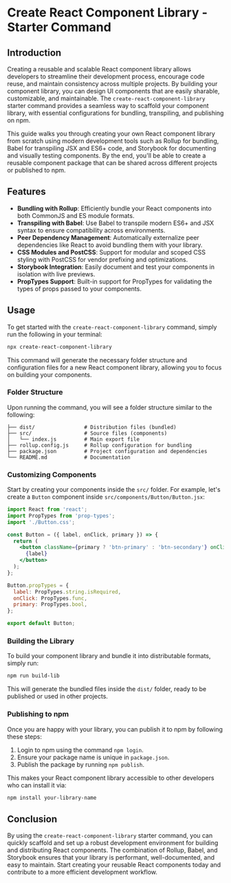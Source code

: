 
# Create React Component Library - Starter Command

## Introduction

Creating a reusable and scalable React component library allows developers to streamline their development process, encourage code reuse, and maintain consistency across multiple projects. By building your component library, you can design UI components that are easily sharable, customizable, and maintainable. The `create-react-component-library` starter command provides a seamless way to scaffold your component library, with essential configurations for bundling, transpiling, and publishing on npm.

This guide walks you through creating your own React component library from scratch using modern development tools such as Rollup for bundling, Babel for transpiling JSX and ES6+ code, and Storybook for documenting and visually testing components. By the end, you'll be able to create a reusable component package that can be shared across different projects or published to npm.

## Features

- **Bundling with Rollup**: Efficiently bundle your React components into both CommonJS and ES module formats.
- **Transpiling with Babel**: Use Babel to transpile modern ES6+ and JSX syntax to ensure compatibility across environments.
- **Peer Dependency Management**: Automatically externalize peer dependencies like React to avoid bundling them with your library.
- **CSS Modules and PostCSS**: Support for modular and scoped CSS styling with PostCSS for vendor prefixing and optimizations.
- **Storybook Integration**: Easily document and test your components in isolation with live previews.
- **PropTypes Support**: Built-in support for PropTypes for validating the types of props passed to your components.

## Usage

To get started with the `create-react-component-library` command, simply run the following in your terminal:

```bash
npx create-react-component-library
```

This command will generate the necessary folder structure and configuration files for a new React component library, allowing you to focus on building your components.

### Folder Structure

Upon running the command, you will see a folder structure similar to the following:

```
├── dist/                # Distribution files (bundled)
├── src/                 # Source files (components)
│   └── index.js         # Main export file
├── rollup.config.js     # Rollup configuration for bundling
├── package.json         # Project configuration and dependencies
└── README.md            # Documentation
```

### Customizing Components

Start by creating your components inside the `src/` folder. For example, let's create a `Button` component inside `src/components/Button/Button.jsx`:

```jsx
import React from 'react';
import PropTypes from 'prop-types';
import './Button.css';

const Button = ({ label, onClick, primary }) => {
  return (
    <button className={primary ? 'btn-primary' : 'btn-secondary'} onClick={onClick}>
      {label}
    </button>
  );
};

Button.propTypes = {
  label: PropTypes.string.isRequired,
  onClick: PropTypes.func,
  primary: PropTypes.bool,
};

export default Button;
```

### Building the Library

To build your component library and bundle it into distributable formats, simply run:

```bash
npm run build-lib
```

This will generate the bundled files inside the `dist/` folder, ready to be published or used in other projects.

### Publishing to npm

Once you are happy with your library, you can publish it to npm by following these steps:

1. Login to npm using the command `npm login`.
2. Ensure your package name is unique in `package.json`.
3. Publish the package by running `npm publish`.

This makes your React component library accessible to other developers who can install it via:

```bash
npm install your-library-name
```

## Conclusion

By using the `create-react-component-library` starter command, you can quickly scaffold and set up a robust development environment for building and distributing React components. The combination of Rollup, Babel, and Storybook ensures that your library is performant, well-documented, and easy to maintain. Start creating your reusable React components today and contribute to a more efficient development workflow.
